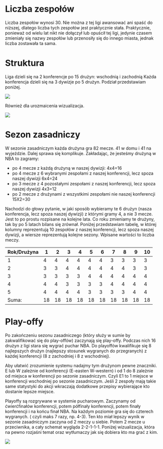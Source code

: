

# Liczba zespołów
Liczba zespołów wynosi 30. Nie można z tej ligi awansować ani spaść do niższej, dlatego liczba tych zespołów jest praktycznie stała. Praktycznie, ponieważ od wielu lat nikt nie dołączył lub opuścił tej ligi, jedynie czasem zmieniały się nazwy zespołów lub przenosiły się do innego miasta, jednak liczba zostawała ta sama.

# Struktura 
Liga dzieli się na 2 konferencje po 15 drużyn: wschodnią i zachodnią
Każda konferencja dzieli się na 3 dywizje po 5 drużyn. Podział przedstawiam poniżej.


<img src="https://www.dropbox.com/s/5d70u56rjpuczb6/nba-digital-header.jpg?dl=1" />


Również dla urozmaicenia wizualizacja.

<img src="https://www.dropbox.com/s/d2nt6jiodo6boyr/2004_05_div_map_580.gif?dl=1" />

# Sezon zasadniczy

W sezonie zasadniczym każda drużyna gra 82 mecze. 41 w domu i 41 na wyjeździe. Dalej sprawa się komplikuje. Zakładając, że jesteśmy drużyną w NBA to zagramy:

* po 4 mecze z każdą drużyną w naszej dywizji: 4x4=16
* po 4 mecze z 6 wybranymi zespołami z naszej konferencji, lecz spoza naszej dywizji 6x4=24
* po 3 mecze z 4 pozostałymi zespołami z naszej konferencji, lecz spoza naszej dywizji 4x3=12
* po 2 mecze z drużynami z wszystkimi zespołami nie naszej konferencji 15X2=30

Nachodzi do głowy pytanie, w jaki sposób wybieramy te 6 drużyn (nasza konferencja, lecz spoza naszej dywizji) z którymi gramy 4, a nie 3 mecze. Jest to po prostu rozpisane na kolejne lata. Co roku zmieniamy te drużyny, tak by po 5 latach bilans się zrównał. Poniżej przedstawiam tabelę, w której kolumny reprezentują 10 zespołów z naszej konferencji, lecz spoza naszej dywizji, a wiersze reprezentują kolejne sezony. Wpisane wartości to liczba meczy.

Rok/Drużyna  |1|2|3|4|5|6|7|8|9|10
------------ |---|---|---|---|---|---|---|---|---|---
1            |4|4|4|4|4|4|3|3|3|3
2            |3|3|4|4|4|4|4|4|3|3
3            |3|3|3|3|4|4|4|4|4|4 
4            |4|4|3|3|3|3|4|4|4|4
5            |4|4|4|4|3|3|3|3|4|4
Suma:        |18|18|18|18|18|18|18|18|18|18

# Play-offy
Po zakończeniu sezonu zasadniczego (który służy w sumie by zakwalifikować się do play-offów) zaczynają się play-offy. Podczas nich 16 drużyn z ligi stara się wygrać puchar NBA. 
Do playoffów kwalifikuje się 8 najlepszych drużyn (najlepszy stosunek wygranych do przegranych) z każdej konferencji (8 z zachodniej i 8 z wschodniej).

Aby ułatwić zrozumienie systemu nadajmy tym drużynom pewne znaczniki. E lub W zależnie od konferencji (E-easten W-western) i od 1 do 8 zależnie od miejsca w konferencji po sezonie zasadniczym. Czyli E1 to 1 miejsce w konferencji wschodniej po sezonie zasadniczym. Jeśli 2 zespoły mają takie same statystyki do akcji wkraczają dodatkowe przepisy wybierające kto dostanie lepsze miejsce.

Playoffy są rozgrywane w systemie pucharowym. Zaczynamy od ćwierćfinałów konferencji, potem półfinały konferencji, potem finały konferencji i na końcu finał NBA.  Na każdym poziomie gra się do czterech wygranych. ( czyli maks 7 razy, np. 4-3). Ten kto miał lepszy wynik w sezonie zasadniczym zaczyna od 2 meczy u siebie. Potem 2 mecze u przeciwnika, a cały schemat wygląda 2-2-1-1-1.
Poniżej wizualizacja, która na pewno rozjaśni temat oraz wytłumaczy jak się dobiera kto ma grać z kim.


<img src="https://www.dropbox.com/s/rnb3uifmaghq90b/di.png?dl=1" />
